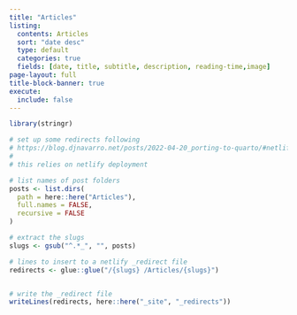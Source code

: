 ```yaml
---
title: "Articles"
listing:
  contents: Articles
  sort: "date desc"
  type: default
  categories: true
  fields: [date, title, subtitle, description, reading-time,image]
page-layout: full
title-block-banner: true
execute: 
  include: false
---
```


```r


library(stringr)

# set up some redirects following 
# https://blog.djnavarro.net/posts/2022-04-20_porting-to-quarto/#netlify-redirects
#
# this relies on netlify deployment

# list names of post folders
posts <- list.dirs(
  path = here::here("Articles"),
  full.names = FALSE,
  recursive = FALSE
)

# extract the slugs
slugs <- gsub("^.*_", "", posts)

# lines to insert to a netlify _redirect file
redirects <- glue::glue("/{slugs} /Articles/{slugs}")


# write the _redirect file
writeLines(redirects, here::here("_site", "_redirects"))
```